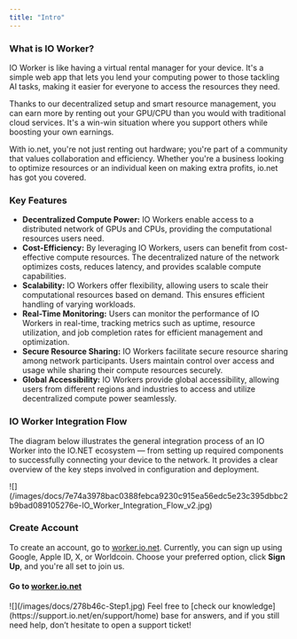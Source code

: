 ```yaml
---
title: "Intro"
---
```


### What is IO Worker?

IO Worker is like having a virtual rental manager for your device. It's a simple web app that lets you lend your computing power to those tackling AI tasks, making it easier for everyone to access the resources they need.

Thanks to our decentralized setup and smart resource management, you can earn more by renting out your GPU/CPU than you would with traditional cloud services. It's a win-win situation where you support others while boosting your own earnings.

With io.net, you're not just renting out hardware; you're part of a community that values collaboration and efficiency. Whether you're a business looking to optimize resources or an individual keen on making extra profits, io.net has got you covered.

### Key Features

* **Decentralized Compute Power:** IO Workers enable access to a distributed network of GPUs and CPUs, providing the computational resources users need.
* **Cost-Efficiency:** By leveraging IO Workers, users can benefit from cost-effective compute resources. The decentralized nature of the network optimizes costs, reduces latency, and provides scalable compute capabilities.
* **Scalability:** IO Workers offer flexibility, allowing users to scale their computational resources based on demand. This ensures efficient handling of varying workloads.
* **Real-Time Monitoring:** Users can monitor the performance of IO Workers in real-time, tracking metrics such as uptime, resource utilization, and job completion rates for efficient management and optimization.
* **Secure Resource Sharing:** IO Workers facilitate secure resource sharing among network participants. Users maintain control over access and usage while sharing their compute resources securely.
* **Global Accessibility:** IO Workers provide global accessibility, allowing users from different regions and industries to access and utilize decentralized compute power seamlessly.

### IO Worker Integration Flow

The diagram below illustrates the general integration process of an IO Worker into the IO.NET ecosystem — from setting up required components to successfully connecting your device to the network. It provides a clear overview of the key steps involved in configuration and deployment.

<Frame>
![](/images/docs/7e74a3978bac0388febca9230c915ea56edc5e23c395dbbc2b9bad089105276e-IO_Worker_Integration_Flow_v2.jpg)
</Frame>

### Create Account

To create an account, go to [worker.io.net](https://worker.io.net/). Currently, you can sign up using Google, Apple ID, X, or Worldcoin. Choose your preferred option, click **Sign Up**, and you're all set to join us.

#### Go to [worker.io.net](https://worker.io.net)

<Frame>
![](/images/docs/278b46c-Step1.jpg)
</Frame>

<Info>
Feel free to [check our knowledge](https://support.io.net/en/support/home) base for answers, and if you still need help, don’t hesitate to open a support ticket!
</Info>

